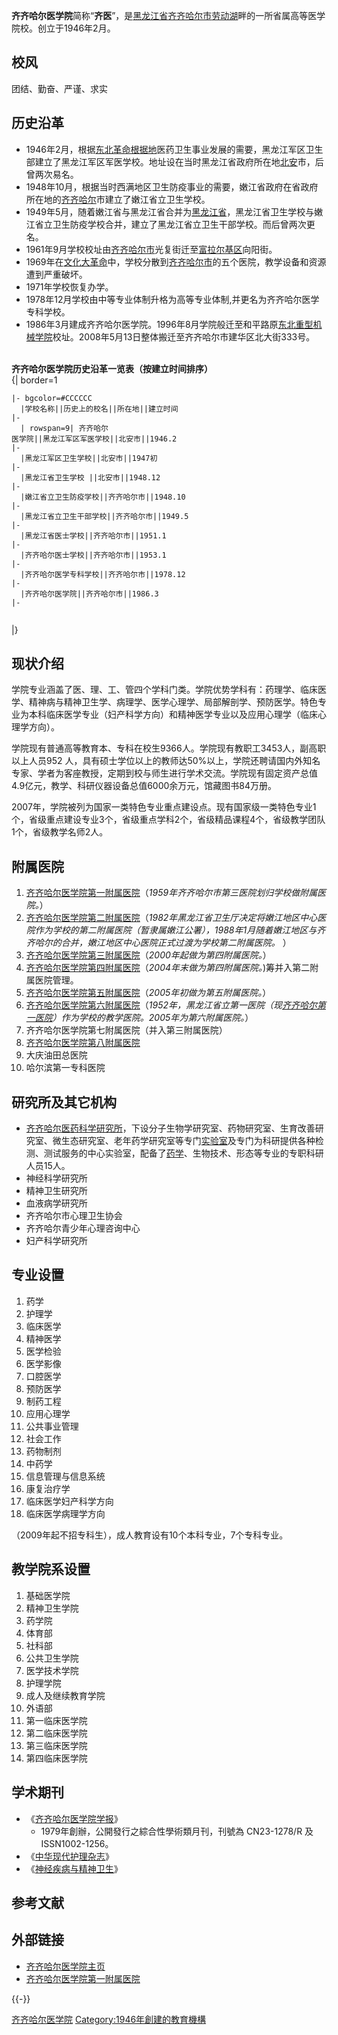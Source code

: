 {{高校
|名称            =齊齊哈爾醫學院
|外文名          =Qiqihar Medical University (QMU)
|图像            =
|图像说明        =齐齐哈尔医学院校徽
|拉丁名称        =
|校训            =大学至善，大医精诚
|中译            =
|建校            =1946年2月
|闭校            =
|校庆日          =2008年7月13日
|类型            =公立
|宗教            =
|捐款            =
|主管官员        =
|主席            =
|书记            =顾长虹
|校监            =
|校长            =赵炜明
|工会主席          =何宪坤
|superintendent  =
|教务长          =
|副书记          =姜连清
|principal       =
|院长            =
|director        =
|头衔            =副院長
|头衔者          =王晓星、丛明宇、张晓杰
|教师            =3453人
|职工            =
|学生            =在校学生15500余名
|本科生          =
|研究生          =
|博士生          =
|其他学生        =
|地址            =黑龙江省齐齐哈尔市建华区卜奎北大街333号
|国家            ={{PRC}}
|州              =
|省              =[[黑龙江省|黑龙江省]]
|城市            =[[齐齐哈尔|齐齐哈尔]]
|坐标            =
|校园环境        =市區
|面积            =104万平方米
|老校名          =
|free_label      =
|free            =
|体育项目        =
|代表色          =绿色、白色和红色
|简称            =齊醫
|吉祥物          =
|隶属            =
|邮编            =161006
|电话            =
|网站            =http://www.qqhrmc.cn
|标志            =
|脚注            =
}}

'''齐齐哈尔医学院'''简称“'''齐医'''”，是[[黑龙江省|黑龙江省]][[齐齐哈尔市|齐齐哈尔市]][[劳动湖|劳动湖]]畔的一所省属高等医学院校。创立于1946年2月。

==校风==
团结、勤奋、严谨、求实

==历史沿革==
*1946年2月，根据[[东北革命根据地|东北革命根据地]]医药卫生事业发展的需要，黑龙江军区卫生部建立了黑龙江军区军医学校。地址设在当时黑龙江省政府所在地[[北安|北安]]市，后曾两次易名。
*1948年10月，根据当时西满地区卫生防疫事业的需要，嫩江省政府在省政府所在地的[[齐齐哈尔|齐齐哈尔]]市建立了嫩江省立卫生学校。
*1949年5月，随着嫩江省与黑龙江省合并为[[黑龙江省|黑龙江省]]，黑龙江省卫生学校与嫩江省立卫生防疫学校合并，建立了黑龙江省立卫生干部学校。而后曾两次更名。
*1961年9月学校校址由[[齐齐哈尔市|齐齐哈尔市]]光复街迁至[[富拉尔基区|富拉尔基区]]向阳街。
*1969年在[[文化大革命|文化大革命]]中，学校分散到[[齐齐哈尔市|齐齐哈尔市]]的五个医院，教学设备和资源遭到严重破坏。
*1971年学校恢复办学。
*1978年12月学校由中等专业体制升格为高等专业体制,并更名为齐齐哈尔医学专科学校。
*1986年3月建成齐齐哈尔医学院。1996年8月学院般迁至和平路原[[东北重型机械学院|东北重型机械学院]]校址。2008年5月13日整体搬迁至齐齐哈尔市建华区北大街333号。

<br>
'''齐齐哈尔医学院历史沿革一览表（按建立时间排序）'''<br>
{| border=1
 |- bgcolor=#CCCCCC
   |学校名称||历史上的校名||所在地||建立时间
 |-
   | rowspan=9| 齐齐哈尔<br>医学院||黑龙江军区军医学校||北安市||1946.2
 |-
   |黑龙江军区卫生学校||北安市||1947初
 |-
   |黑龙江省卫生学校 ||北安市||1948.12
 |-
   |嫩江省立卫生防疫学校||齐齐哈尔市||1948.10 
 |-
   |黑龙江省立卫生干部学校||齐齐哈尔市||1949.5
 |-
   |黑龙江省医士学校||齐齐哈尔市||1951.1
 |-
   |齐齐哈尔医士学校||齐齐哈尔市||1953.1
 |-
   |齐齐哈尔医学专科学校||齐齐哈尔市||1978.12   
 |-
   |齐齐哈尔医学院||齐齐哈尔市||1986.3
 |-
   
 
|}

==现状介绍==
学院专业涵盖了医、理、工、管四个学科门类。学院优势学科有：药理学、临床医学、精神病与精神卫生学、病理学、医学心理学、局部解剖学、预防医学。特色专业为本科临床医学专业（妇产科学方向）和精神医学专业以及应用心理学（临床心理学方向）。

学院现有普通高等教育本、专科在校生9366人。学院现有教职工3453人，副高职以上人员952 人，具有硕士学位以上的教师达50%以上，学院还聘请国内外知名专家、学者为客座教授，定期到校与师生进行学术交流。学院现有固定资产总值4.9亿元，教学、科研仪器设备总值6000余万元，馆藏图书84万册。

2007年，学院被列为国家一类特色专业重点建设点。现有国家级一类特色专业1个，省级重点建设专业3个，省级重点学科2个，省级精品课程4个，省级教学团队1个，省级教学名师2人。

==附属医院==
#[[齐齐哈尔医学院第一附属医院|齐齐哈尔医学院第一附属医院]]（''1959年齐齐哈尔市第三医院划归学校做附属医院。''）
#[[齐齐哈尔医学院第二附属医院|齐齐哈尔医学院第二附属医院]]（''1982年黑龙江省卫生厅决定将嫩江地区中心医院作为学校的第二附属医院（暂隶属嫩江公署），1988年1月随着嫩江地区与齐齐哈尔的合并，嫩江地区中心医院正式过渡为学校第二附属医院。'' ）
#[[齐齐哈尔医学院第三附属医院|齐齐哈尔医学院第三附属医院]]（''2000年起做为第四附属医院。''）
#[[齐齐哈尔医学院第四附属医院|齐齐哈尔医学院第四附属医院]]（''2004年末做为第四附属医院。'')筹并入第二附属医院管理。
#[[齐齐哈尔医学院第五附属医院|齐齐哈尔医学院第五附属医院]]（''2005年初做为第五附属医院。''）
#[[齐齐哈尔医学院第六附属医院|齐齐哈尔医学院第六附属医院]]（''1952年，黑龙江省立第一医院（现[[齐齐哈尔第一医院|齐齐哈尔第一医院]]）作为学校的教学医院。2005年为第六附属医院。''）
#齐齐哈尔医学院第七附属医院（并入第三附属医院）
#[[齐齐哈尔医学院第八附属医院|齐齐哈尔医学院第八附属医院]]
#大庆油田总医院
#哈尔滨第一专科医院

==研究所及其它机构==
*[[齐齐哈尔医药科学研究所|齐齐哈尔医药科学研究所]]，下设分子生物学研究室、药物研究室、生育改善研究室、微生态研究室、老年药学研究室等专门[[实验室|实验室]]及专门为科研提供各种检测、测试服务的中心实验室，配备了[[药学|药学]]、生物技术、形态等专业的专职科研人员15人。
*神经科学研究所
*精神卫生研究所
*血液病学研究所
*齐齐哈尔市心理卫生协会
*齐齐哈尔青少年心理咨询中心
*妇产科学研究所

==专业设置==
#药学
#护理学
#临床医学
#精神医学
#医学检验
#医学影像
#口腔医学
#预防医学
#制药工程
#应用心理学
#公共事业管理
#社会工作
#药物制剂
#中药学
#信息管理与信息系统
#康复治疗学
#临床医学妇产科学方向
#临床医学病理学方向

（2009年起不招专科生），成人教育设有10个本科专业，7个专科专业。

==教学院系设置==
#基础医学院
#精神卫生学院
#药学院
#体育部
#社科部
#公共卫生学院
#医学技术学院
#护理学院
#成人及继续教育学院
#外语部
#第一临床医学院
#第二临床医学院
#第三临床医学院
#第四临床医学院

==学术期刊==
*《[[齐齐哈尔医学院学报|齐齐哈尔医学院学报]]》
** 1979年創辦，公開發行之綜合性學術類月刊，刊號為 CN23-1278/R 及 ISSN1002-1256。
*《[[中华现代护理杂志|中华现代护理杂志]]》
*《[[神经疾病与精神卫生|神经疾病与精神卫生]]》

==参考文献==
{{Reflist}}

==外部链接==
*[http://www.qqhrmc.cn 齐齐哈尔医学院主页]{{dead link|date=2018年5月 |bot=InternetArchiveBot |fix-attempted=yes }}
*[https://web.archive.org/web/20040604195044/http://www.qydyfy.com/index1.html 齐齐哈尔医学院第一附属医院]

{{-}}
{{黑龙江高等院校|nocat}}

[[Category:齐齐哈尔医学院|]]
[[Category:1946年創建的教育機構|Category:1946年創建的教育機構]]